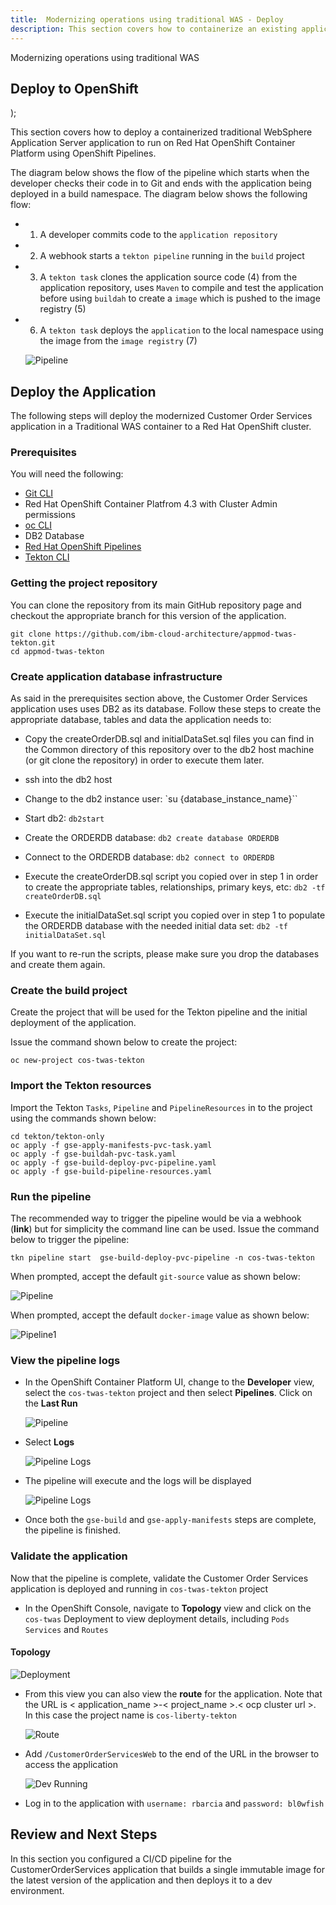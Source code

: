 ```yaml
---
title:  Modernizing operations using traditional WAS - Deploy
description: This section covers how to containerize an existing application running on traditional WebSphere Application Server. 
---
```


  <span>
Modernizing operations using traditional WAS <br/> <h2>Deploy to OpenShift</h2>
  </span>
);

<PageDescription>

This section covers how to deploy a containerized traditional WebSphere Application Server application to run on Red Hat OpenShift Container Platform using OpenShift Pipelines.

</PageDescription>


The diagram below shows the flow of the pipeline which starts when the developer checks their code in to Git and ends with the application being deployed in a build namespace.
The diagram below shows the following flow:

- 1) A developer commits code to the `application repository`

- 2) A webhook starts a `tekton pipeline` running in the `build` project

- 3) A `tekton task` clones the application source code (4) from the application repository, uses `Maven` to compile and test the application before using `buildah` to create a `image` which is pushed to the image registry (5)

- 6) A `tekton task` deploys the `application` to the local namespace using the image from the `image registry` (7)

  ![Pipeline](../liberty/images/tekton-flow.jpg)

## Deploy the Application
The following steps will deploy the modernized Customer Order Services application in a Traditional WAS container to a Red Hat OpenShift cluster.

### Prerequisites
You will need the following:

- [Git CLI](https://git-scm.com/book/en/v2/Getting-Started-Installing-Git)
- Red Hat OpenShift Container Platfrom 4.3 with Cluster Admin permissions
- [oc CLI](https://docs.openshift.com/container-platform/3.11/cli_reference/get_started_cli.html)
- DB2 Database
- [Red Hat OpenShift Pipelines](OpenShiftPipelinesInstall.md)
- [Tekton CLI](https://github.com/tektoncd/cli)

### Getting the project repository
You can clone the repository from its main GitHub repository page and checkout the appropriate branch for this version of the application.

```
git clone https://github.com/ibm-cloud-architecture/appmod-twas-tekton.git
cd appmod-twas-tekton
```

### Create application database infrastructure
As said in the prerequisites section above, the Customer Order Services application uses uses DB2 as its database. Follow these steps to create the appropriate database, tables and data the application needs to:

- Copy the createOrderDB.sql and initialDataSet.sql files you can find in the Common directory of this repository over to the db2 host machine (or git clone the repository) in order to execute them later.

- ssh into the db2 host

- Change to the db2 instance user: `su {database_instance_name}``

- Start db2: `db2start`

- Create the ORDERDB database: `db2 create database ORDERDB`

- Connect to the ORDERDB database: `db2 connect to ORDERDB`

- Execute the createOrderDB.sql script you copied over in step 1 in order to create the appropriate tables, relationships, primary keys, etc: `db2 -tf createOrderDB.sql`

- Execute the initialDataSet.sql script you copied over in step 1 to populate the ORDERDB database with the needed initial data set: `db2 -tf initialDataSet.sql`

If you want to re-run the scripts, please make sure you drop the databases and create them again.

### Create the build project
Create the project that will be used for the Tekton pipeline and the initial deployment of the application.

Issue the command shown below to create the project:
```
oc new-project cos-twas-tekton
```

### Import the Tekton resources
Import the Tekton `Tasks`, `Pipeline` and `PipelineResources` in to the project using the commands shown below:

```
cd tekton/tekton-only
oc apply -f gse-apply-manifests-pvc-task.yaml
oc apply -f gse-buildah-pvc-task.yaml
oc apply -f gse-build-deploy-pvc-pipeline.yaml
oc apply -f gse-build-pipeline-resources.yaml
```

### Run the pipeline
The recommended way to trigger the pipeline would be via a webhook (**link**) but for simplicity the command line can be used. Issue the command below to trigger the pipeline:

```
tkn pipeline start  gse-build-deploy-pvc-pipeline -n cos-twas-tekton
```

When prompted, accept the default `git-source` value as shown below:

  ![Pipeline](../liberty/images/tekton-only/start-1.jpg)

When prompted, accept the default `docker-image` value as shown below:

  ![Pipeline1](../liberty/images/tekton-only/start-2.jpg)

### View the pipeline logs
- In the OpenShift Container Platform UI, change to the **Developer** view, select the `cos-twas-tekton` project and then select **Pipelines**. Click on the **Last Run**

  ![Pipeline](../liberty/images/tekton-only/run-1.jpg)

- Select **Logs**

  ![Pipeline Logs](../liberty/images/tekton-only/run-2.jpg)

- The pipeline will execute and the logs will be displayed

  ![Pipeline Logs](../liberty/images/tekton-only/run-3.jpg)

- Once both the `gse-build` and `gse-apply-manifests` steps are complete, the pipeline is finished.

### Validate the application
Now that the pipeline is complete, validate the Customer Order Services application is deployed and running in `cos-twas-tekton` project

- In the OpenShift Console, navigate to **Topology** view and click on the `cos-twas` Deployment to view deployment details, including `Pods` `Services` and `Routes`

#### Topology
  ![Deployment](images/tekton-only/validate-1.png)

- From this view you can also view the **route** for the application. Note that the URL is < application_name >-< project_name >.< ocp cluster url >. In this case the project name is `cos-liberty-tekton`

  ![Route](images/tekton-only/route.png)

- Add `/CustomerOrderServicesWeb` to the end of the URL in the browser to access the application

  ![Dev Running](images/tekton-only/dev-running.jpg)

- Log in to the application with `username: rbarcia` and `password: bl0wfish`

## Review and Next Steps
In this section you configured a CI/CD pipeline for the CustomerOrderServices application that builds a single immutable image for the latest version of the application and then deploys it to a dev environment.  
